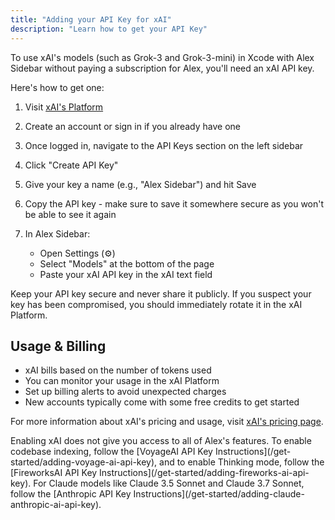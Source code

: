 ```yaml
---
title: "Adding your API Key for xAI"
description: "Learn how to get your API Key"
---
```


To use xAI's models (such as Grok-3 and Grok-3-mini) in Xcode with Alex Sidebar without paying a subscription for Alex, you'll need an xAI API key.

Here's how to get one:

1. Visit [xAI's Platform](https://console.x.ai)

2. Create an account or sign in if you already have one

3. Once logged in, navigate to the API Keys section on the left sidebar

4. Click "Create API Key"

5. Give your key a name (e.g., "Alex Sidebar") and hit Save

6. Copy the API key - make sure to save it somewhere secure as you won't be able to see it again

7. In Alex Sidebar:
   - Open Settings (⚙️)
   - Select "Models" at the bottom of the page
   - Paste your xAI API key in the xAI text field

<Note>
  Keep your API key secure and never share it publicly. If you suspect your key has been compromised, you should immediately rotate it in the xAI Platform.
</Note>

## Usage & Billing

- xAI bills based on the number of tokens used
- You can monitor your usage in the xAI Platform
- Set up billing alerts to avoid unexpected charges
- New accounts typically come with some free credits to get started

For more information about xAI's pricing and usage, visit [xAI's pricing page](https://x.ai/api#pricing).

<Note>
  Enabling xAI does not give you access to all of Alex's features. To enable codebase indexing, follow the [VoyageAI API Key Instructions](/get-started/adding-voyage-ai-api-key), and to enable Thinking mode, follow the [FireworksAI API Key Instructions](/get-started/adding-fireworks-ai-api-key).
</Note>

<Note>
  For Claude models like Claude 3.5 Sonnet and Claude 3.7 Sonnet, follow the [Anthropic API Key Instructions](/get-started/adding-claude-anthropic-ai-api-key).
</Note>
